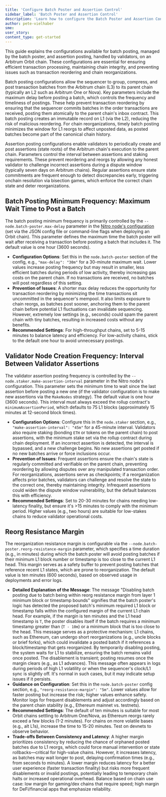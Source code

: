 ```yaml
---
title: 'Configure Batch Poster and Assertion Control'
sidebar_label: 'Batch Poster and Assertion Control'
description: 'Learn how to configure the Batch Poster and Assertion Control.'
author: pete-vielhaber
sme:
user_story:
content_type: get-started
---
```


This guide explains the configurations available for batch posting, managed by the batch poster, and assertion posting, handled by validators, on an Arbitrum Orbit chain. These configurations are essential for ensuring efficient transaction processing, maintaining chain integrity, and preventing issues such as transaction reordering and chain reorganizations.

Batch posting configurations allow the sequencer to group, compress, and post transaction batches from the Arbitrum chain (L3) to its parent chain (typically an L2 such as Arbitrum One or Nova). Key parameters include the maximum delay before posting a batch, which controls the frequency and timeliness of postings. These help prevent transaction reordering by ensuring that the sequencer commits batches in the order transactions are received, posting them atomically to the parent chain's inbox contract. This batch posting creates an immutable record on L1 (via the L2), reducing the risk of malicious reordering. For chain reorganizations, timely batch posting minimizes the window for L1 reorgs to affect unposted data, as posted batches become part of the canonical chain history.

Assertion posting configurations enable validators to periodically create and post assertions (state roots) of the Arbitrum chain's execution to the parent chain. Parameters control the interval between assertions and staking requirements. These prevent reordering and reorgs by allowing any honest validator to challenge incorrect assertions during a dispute window (typically seven days on Arbitrum chains). Regular assertions ensure state commitments are frequent enough to detect discrepancies early, triggering onchain resolution via bisection games, which enforce the correct chain state and deter reorganizations.

## Batch Posting Minimum Frequency: Maximum Wait Time to Post a Batch

The batch posting minimum frequency is primarily controlled by the `--node.batch-poster.max-delay` parameter in the [Nitro node's configuration](https://github.com/OffchainLabs/nitro/blob/master/arbnode/batch_poster.go) (set via the JSON config file or command-line flags when deploying an Orbit chain). This parameter defines the maximum time the batch poster will wait after receiving a transaction before posting a batch that includes it. The default value is one hour (3600 seconds).

- **Configuration Options**: Set this in the `node.batch-poster` section of the config, e.g., `"max-delay": "30m"` for a 30-minute maximum wait. Lower values increase posting frequency but may result in smaller, less efficient batches during periods of low activity, thereby increasing gas costs on the parent chain. If no transactions are received, no batches will post regardless of this setting.
- **Prevention of Issues**: A shorter max delay reduces the opportunity for transaction reordering by minimizing the time transactions sit uncommitted in the sequencer's mempool. It also limits exposure to chain reorgs, as batches post sooner, anchoring them to the parent chain before potential L1 fluctuations can invalidate sequencing. However, extremely low settings (e.g., seconds) could spam the parent chain with tiny batches, resulting in increased costs without any benefits.
- **Recommended Settings**: For high-throughput chains, set to 5-15 minutes to balance latency and efficiency. For low-activity chains, stick to the default one hour to avoid unnecessary postings.

## Validator Node Creation Frequency: Interval Between Validator Assertions

The validator assertion posting frequency is controlled by the `--node.staker.make-assertion-interval` parameter in the Nitro node's configuration. This parameter sets the minimum time to wait since the last assertion before posting a new one (if the validator configuration is to make new assertions via the `MakeNodes` strategy). The default value is one hour (3600 seconds). This interval must always exceed the rollup contract's `minimumAssertionPeriod`, which defaults to 75 L1 blocks (approximately 15 minutes at 12-second block times).

- **Configuration Options**: Configure this in the `node.staker` section, e.g., `"make-assertion-interval": "45m"` for a 45-minute interval. Validators also require staking (bonding `ETH` or tokens on the parent chain) to post assertions, with the minimum stake set via the rollup contract during chain deployment. If an incorrect assertion is detected, the interval is bypassed, and a new challenge begins. No new assertions get posted if no new batches arrive or force inclusions occur.
- **Prevention of Issues**: Frequent assertions ensure the chain's state is regularly committed and verifiable on the parent chain, preventing reordering by allowing disputes over any manipulated transaction order. For reorganizations, assertions serve as checkpoints; if a reorganization affects prior batches, validators can challenge and resolve the state to the correct one, thereby maintaining integrity. Infrequent assertions could widen the dispute window vulnerability, but the default balances this with efficiency.
- **Recommended Settings**: Set to 20-30 minutes for chains needing low-latency finality, but ensure it's >15 minutes to comply with the minimum period. Higher values (e.g., two hours) are suitable for low-stakes chains to reduce validator operational costs.

## Reorg Resistance Margin

The reorganization resistance margin is configurable via the `--node.batch-poster.reorg-resistance-margin` parameter, which specifies a time duration (e.g., in minutes) during which the batch poster will avoid posting batches if their minimum L1 block number or timestamp is too close to the current L1 head. This margin serves as a safety buffer to prevent posting batches that reference recent L1 states, which are prone to reorganization. The default value is ten minutes (600 seconds), based on observed usage in deployments and error logs.

- **Detailed Explanation of the Message**: The message "Disabling batch posting due to batch being within reorg resistance margin from layer 1 minimum block or timestamp bounds" signifies that the batch poster's logic has detected the proposed batch's minimum required L1 block or timestamp falls within the configured margin of the current L1 chain head. For example, if the margin is ten minutes and the L1 head timestamp is `T`, the poster disables itself if the batch requires a minimum timestamp greater than (`T - 10m`) or a minimum block that is too close to the head. This message serves as a protective mechanism: L1 chains, such as Ethereum, can undergo short reorganizations (e.g., uncle blocks or brief forks), which could invalidate a posted batch if it references a block/timestamp that gets reorganized. By temporarily disabling posting, the system waits for L1 to stabilize, ensuring the batch remains valid once posted. The disablement is transient; posting resumes once the margin clears (e.g., as L1 advances). This message often appears in logs during periods of high L1 volatility or when the sequencer's clock/L1 sync is slightly off. It's normal in such cases, but it may indicate setup issues if it persists.
- **Guidance on Configuration**: Set this in the `node.batch-poster` config section, e.g., `"reorg-resistance-margin": "5m"`. Lower values allow for faster posting but increase the risk; higher values enhance safety. Monitor logs for frequent disablements and adjust accordingly based on the parent chain stability (e.g., Ethereum mainnet vs. testnets).
- **Recommended Settings**: The default of ten minutes is suitable for most Orbit chains settling to Arbitrum One/Nova, as Ethereum reorgs rarely exceed a few blocks (1-2 minutes). For chains on more volatile bases (e.g., alt L1s), increase the time to 15-20 minutes. Test on devnets to observe behavior.
- **Trade-offs Between Consistency and Latency**: A higher margin prioritizes consistency by reducing the chance of orphaned posted batches due to L1 reorgs, which could force manual intervention or state rollbacks—critical for high-value chains. However, it increases latency, as batches may wait longer to post, delaying confirmation times (e.g., from seconds to minutes). A lower margin reduces latency for a better user experience (faster transaction finality) but risks more frequent disablements or invalid postings, potentially leading to temporary chain halts or increased operational overhead. Balance based on chain use case: low margin for gaming/dex chains that require speed; high margin for DeFi/financial apps that emphasize reliability.
